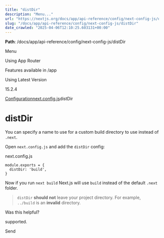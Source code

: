 ---
title: "distDir"
description: "Menu..."
url: "https://nextjs.org/docs/app/api-reference/config/next-config-js/distDir"
slug: "/docs/app/api-reference/config/next-config-js/distDir"
date_crawled: "2025-04-06T12:10:25.603131+00:00"
---

**Path**: /docs/app/api-reference/config/next-config-js/distDir

Menu

Using App Router

Features available in /app

Using Latest Version

15.2.4

[Configuration](/docs/app/api-reference/config)[next.config.js](/docs/app/api-reference/config/next-config-js)distDir

# distDir

You can specify a name to use for a custom build directory to use instead of `.next`.

Open `next.config.js` and add the `distDir` config:

next.config.js

```
module.exports = {
  distDir: 'build',
}
```

Now if you run `next build` Next.js will use `build` instead of the default `.next` folder.

> `distDir` **should not** leave your project directory. For example, `../build` is an **invalid** directory.

Was this helpful?

supported.

Send